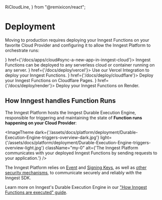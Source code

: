   RiCloudLine,
} from "@remixicon/react";

# Deployment

Moving to production requires deploying your Inngest Functions on your favorite Cloud Provider and configuring it to allow the Inngest Platform to orchestrate runs: 


<CardGroup cols={2}>
  <Card title="Deploy on any platform or runtime" icon={<RiCloudLine className="text-basis h-4 w-4" />} href={'/docs/apps/cloud#sync-a-new-app-in-inngest-cloud'}>
    Inngest Functions can be deployed to any serverless cloud or container running on any server.
  </Card>
  <Card title="Deploy with Vercel" icon={<VercelIcon className="text-basis"/>} href={'/docs/deploy/vercel'}>
    Use our Vercel Integration to deploy your Inngest Functions.
  </Card>
  <Card title="Deploy with Cloudflare Pages" icon={<CloudflareIcon className="text-basis"/>} href={'/docs/deploy/cloudflare'}>
    Deploy your Inngest Functions on Cloudflare Pages.
  </Card>
  <Card title="Deploy with Render" icon={<RenderIcon className="text-basis"/>} href={'/docs/deploy/render'}>
    Deploy your Inngest Functions on Render.
  </Card>
</CardGroup>

## How Inngest handles Function Runs


The Inngest Platform hosts the Inngest Durable Execution Engine, responsible for triggering and maintaining the state of **Function runs happening on your Cloud Provider**:

<ImageTheme
  dark={'/assets/docs/platform/deployment/Durable-Execution-Engine-triggers-overview-dark.jpg'}
  light={'/assets/docs/platform/deployment/Durable-Execution-Engine-triggers-overview-light.jpg'}
  className="my-0"
  alt={'The Inngest Platform communicates with your deployed Inngest Functions by sending requests to your application.'}
/>

The Inngest Platform relies on [Event](/docs/events/creating-an-event-key) and [Signing Keys](/docs/platform/signing-keys), as well as [other security mechanisms](/docs/learn/security), to communicate securely and reliably with the Inngest SDK.

Learn more on Inngest's Durable Execution Engine in our ["How Inngest Functions are executed" guide](/docs/learn/how-functions-are-executed).
